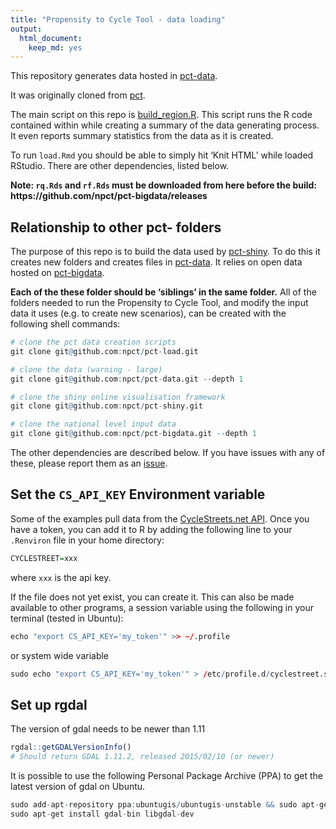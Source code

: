 ```yaml
---
title: "Propensity to Cycle Tool - data loading"
output:
  html_document:
    keep_md: yes
---
```


This repository generates data hosted in [pct-data](https://github.com/npct/pct-data).

It was originally cloned from [pct](https://github.com/npct/pct).

The main script on this repo is [build_region.R](https://github.com/npct/pct-load/blob/master/build_region.R).
This script runs the R code contained within while creating a summary of the data generating process.
It even reports summary statistics from the data as it is created.

To run `load.Rmd` you should be able to simply hit 'Knit HTML' while loaded RStudio.
There are other dependencies, listed below.

**Note: `rq.Rds` and `rf.Rds` must be downloaded from here before the build: https://github.com/npct/pct-bigdata/releases **

## Relationship to other pct- folders

The purpose of this repo is to build the data used by [pct-shiny](https://github.com/npct/pct-shiny).
To do this it creates new folders and creates files in [pct-data](https://github.com/npct/pct-data).
It relies on open data hosted on [pct-bigdata](https://github.com/npct/pct-bigdata/).

**Each of the these folder should be 'siblings' in the same folder.**
All of the folders needed to run the Propensity to Cycle Tool, and modify the input data it uses (e.g. to create new scenarios), can be created with the following shell commands:

```r
# clone the pct data creation scripts
git clone git@github.com:npct/pct-load.git 

# clone the data (warning - large)
git clone git@github.com:npct/pct-data.git --depth 1

# clone the shiny online visualisation framework
git clone git@github.com:npct/pct-shiny.git 

# clone the national level input data
git clone git@github.com:npct/pct-bigdata.git --depth 1
```

The other dependencies are described below.
If you have issues with any of these, please report them as an [issue](https://github.com/npct/pct-load/issues).

## Set the `CS_API_KEY` Environment variable

Some of the examples pull data from the
[CycleStreets.net API](http://www.cyclestreets.net/api/).
Once you have a token, you can add it to R by
adding the following line
to your `.Renviron` file in your home directory:

```r
CYCLESTREET=xxx
```

where `xxx` is the api key.

If the file does not yet exist, you can create it.
This can also be made available to other programs,
a session variable using the following in your terminal (tested in Ubuntu):

```r
echo "export CS_API_KEY='my_token'" >> ~/.profile
```

or system wide variable

```r
sudo echo "export CS_API_KEY='my_token'" > /etc/profile.d/cyclestreet.sh
```

## Set up rgdal

The version of gdal needs to be newer than 1.11
```r
rgdal::getGDALVersionInfo()
# Should return GDAL 1.11.2, released 2015/02/10 (or newer)

```

It is possible to use the following Personal Package Archive (PPA) to get the latest version of gdal on Ubuntu.

```r
sudo add-apt-repository ppa:ubuntugis/ubuntugis-unstable && sudo apt-get update
sudo apt-get install gdal-bin libgdal-dev
```
